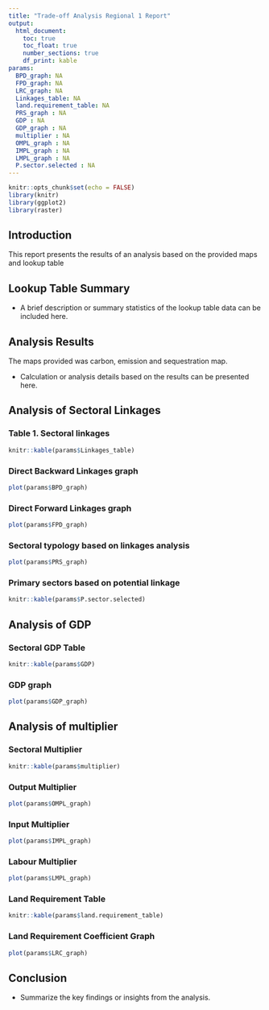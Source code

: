 ```yaml
---
title: "Trade-off Analysis Regional 1 Report"
output: 
  html_document:
    toc: true
    toc_float: true
    number_sections: true
    df_print: kable
params:
  BPD_graph: NA
  FPD_graph: NA
  LRC_graph: NA
  Linkages_table: NA
  land.requirement_table: NA
  PRS_graph : NA 
  GDP : NA 
  GDP_graph : NA 
  multiplier : NA
  OMPL_graph : NA 
  IMPL_graph : NA 
  LMPL_graph : NA 
  P.sector.selected : NA
---
```


```r
knitr::opts_chunk$set(echo = FALSE)
library(knitr)
library(ggplot2)
library(raster)
```

## Introduction

This report presents the results of an analysis based on the provided maps and lookup table

## Lookup Table Summary

* A brief description or summary statistics of the lookup table data can be included here.

## Analysis Results

The maps provided was carbon, emission and sequestration map.

* Calculation or analysis details based on the results can be presented here.

## Analysis of Sectoral Linkages 
### Table 1. Sectoral linkages

```r
knitr::kable(params$Linkages_table)
```

### Direct Backward Linkages graph
```r
plot(params$BPD_graph)
```

### Direct Forward Linkages graph 
```r
plot(params$FPD_graph)
```

### Sectoral typology based on linkages analysis
```r
plot(params$PRS_graph)
```

### Primary sectors based on potential linkage
```r
knitr::kable(params$P.sector.selected)
```

## Analysis of GDP 
### Sectoral GDP Table
```r
knitr::kable(params$GDP)
```

### GDP graph 
```r
plot(params$GDP_graph)
```

## Analysis of multiplier 
### Sectoral Multiplier
```r
knitr::kable(params$multiplier)
```

### Output Multiplier
```r
plot(params$OMPL_graph)
```

### Input Multiplier
```r
plot(params$IMPL_graph)
```

### Labour Multiplier
```r
plot(params$LMPL_graph)
```

### Land Requirement Table
```r
knitr::kable(params$land.requirement_table)
```

### Land Requirement Coefficient Graph 
```r
plot(params$LRC_graph)
```

## Conclusion

* Summarize the key findings or insights from the analysis.
